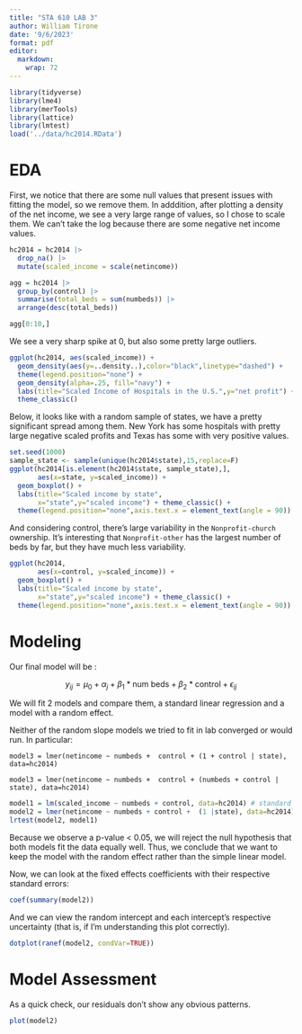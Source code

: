 ```yaml
---
title: "STA 610 LAB 3"
author: William Tirone
date: '9/6/2023'
format: pdf
editor: 
  markdown: 
    wrap: 72
---
```


```r
library(tidyverse)
library(lme4)
library(merTools)
library(lattice)
library(lmtest)
load('../data/hc2014.RData')
```

# EDA

First, we notice that there are some null values that present issues with fitting the model, 
so we remove them. In adddition, after plotting a density of the net income, we 
see a very large range of values, so I chose to scale them. We can't take the log 
because there are some negative net income values.



```r
hc2014 = hc2014 |> 
  drop_na() |> 
  mutate(scaled_income = scale(netincome))

agg = hc2014 |> 
  group_by(control) |> 
  summarise(total_beds = sum(numbeds)) |>
  arrange(desc(total_beds))

agg[0:10,]
```


We see a very sharp spike at 0, but also some pretty large outliers.

```r
ggplot(hc2014, aes(scaled_income)) +
  geom_density(aes(y=..density..),color="black",linetype="dashed") + 
  theme(legend.position="none") +
  geom_density(alpha=.25, fill="navy") +
  labs(title="Scaled Income of Hospitals in the U.S.",y="net profit") + 
  theme_classic()
```
Below, it looks like with a random sample of states, we have a pretty significant
spread among them. New York has some hospitals with pretty large negative 
scaled profits and Texas has some with very positive values.

```r
set.seed(1000)
sample_state <- sample(unique(hc2014$state),15,replace=F)
ggplot(hc2014[is.element(hc2014$state, sample_state),],
       aes(x=state, y=scaled_income)) +
  geom_boxplot() +
  labs(title="Scaled income by state",
       x="state",y="scaled income") + theme_classic() + 
  theme(legend.position="none",axis.text.x = element_text(angle = 90))
```
And considering control, there's large variability in the `Nonprofit-church` 
ownership. It's interesting that `Nonprofit-other` has the largest number of 
beds by far, but they have much less variability.

```r
ggplot(hc2014,
       aes(x=control, y=scaled_income)) +
  geom_boxplot() +
  labs(title="Scaled income by state",
       x="state",y="scaled income") + theme_classic() + 
  theme(legend.position="none",axis.text.x = element_text(angle = 90))
```
# Modeling

Our final model will be : 

$$
y_{ij} = \mu_0 + \alpha_j + \beta_1 * \text{num beds} + \beta_2 * \text{control} + \epsilon_{ij}
$$

We will fit 2 models and compare them, a standard linear regression and a model
with a random effect.

Neither of the random slope models we tried to fit in lab converged or would run. In particular: 

`model3 = lmer(netincome ~ numbeds +  control + (1 + control | state), data=hc2014)`

`model3 = lmer(netincome ~ numbeds +  control + (numbeds + control | state), data=hc2014)`


```r
model1 = lm(scaled_income ~ numbeds + control, data=hc2014) # standard 
model2 = lmer(netincome ~ numbeds + control +  (1 |state), data=hc2014) # random effect 
lrtest(model2, model1)
```

Because we observe a p-value < 0.05, we will reject the null hypothesis that 
both models fit the data equally well. Thus, we conclude that we want to keep 
the model with the random effect rather than the simple linear model.

Now, we can look at the fixed effects coefficients with their respective 
standard errors: 

```r
coef(summary(model2))
```

And we can view the random intercept and each intercept's respective uncertainty
(that is, if I'm understanding this plot correctly).

```r
dotplot(ranef(model2, condVar=TRUE))
```
# Model Assessment

As a quick check, our residuals don't show any obvious patterns.

```r
plot(model2)
```


